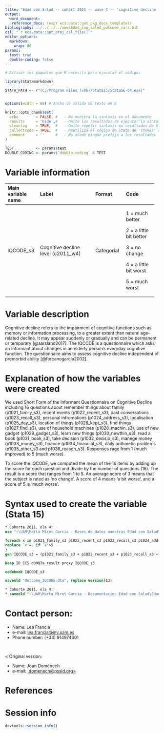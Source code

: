 ```yaml
---
title: "Edad con Salud -- cohort 2011 -- wave 4 -- 'cognitive decline (IQCODE)'"
output:
  word_document:
   reference_docx: !expr ecs.data::get_pkg_docx_template()
bibliography: ../../../../www/Edad_con_salud_outcome_vars.bib 
csl: "`r ecs.data::get_proj_csl_file()`"
editor_options: 
  markdown:
    wrap: 80
params:
  test: true
  double-coding: false
---
```


```r
# Activar los paquetes que R necesita para ejecutar el código:

library(Statamarkdown)

STATA_PATH <- r"(C:/Program Files (x86)/Stata15/StataSE-64.exe)"


options(width = 88) # Ancho de salida de texto en R

knitr::opts_chunk$set(
  echo        = FALSE, #   - No muestra la sintaxis en el documento
  results     = 'hide',#   - Omite los resultados de ejecutar la sintaxis
  cleanlog    = TRUE,  #   - Omite repetir sintaxis en resultados de Stata
  collectcode = TRUE,  #   - Reutiliza el código de Stata de 'chunks' anteriores
  comment     = ''     #   - No añade ningún prefijo a los resultados
)

TEST          <- params$test
DOUBLE_CODING <- params$`double-coding` & TEST
```

# Variable information

+---------------+----------------------------+---------------+---------------+
| Main variable | Label                      | Format        | Code          |
| name          |                            |               |               |
+:==============+:===========================+:==============+:==============+
| IQCODE_s3     | Cognitive decline level    | Categorial    | 1 = much      |
|               | (c2011_w4)                 |               | better        |
|               |                            |               |               |
|               |                            |               | 2 = a little  |
|               |                            |               | bit better    |
|               |                            |               |               |
|               |                            |               | 3 = no change |
|               |                            |               |               |
|               |                            |               | 4 = a little  |
|               |                            |               | bit worst     |
|               |                            |               |               |
|               |                            |               | 5 = much      |
|               |                            |               | worst         |
+---------------+----------------------------+---------------+---------------+

# Variable description

Cognitive decline refers to the impairment of cognitive functions such as memory
or information processing, to a greater extent than natural age-related decline.
It may appear suddenly or gradually and can be permanent or temporary
[@aarsland2017]. The IQCODE is a questionnaire which asks an informant about
changes in an elderly person's everyday cognitive function. The questionnaire
aims to assess cognitive decline independent of premorbid ability
[@forcanogarcía2002].

# Explanation of how the variables were created

We used Short Form of the Informant Questionnaire on Cognitive Decline including
16 questions about remember things about family (p1021_family_s3), recent events
(p1022_recent_s3), past conversations (p1023_recall_s3), personal infromations
(p1024_address_s3), localisation (p1025_day_s3), location of things
(p1026_kept_s3), find things (p1027_find_s3), use of household machines
(p1028_machin_s3), use of new gadget (p1029_gadget_s3), learn new things
(p1030_newthin_s3), read a book (p1031_book_s3), take decision
(p1032_decisio_s3), manege money (p1033_money_s3), finance (p1034_financial_s3),
daily arithmetic problems (p1035_other_s3 and p1036_reason_s3). Responses rage
from 1 (much improved) to 5 (much worse).

To score the IQCODE, we computed the mean of the 16 items by adding up the score
for each question and divide by the number of questions (16). The result is a
score that ranges from 1 to 5. An average score of 3 means that the subject is
rated as 'no change'. A score of 4 means 'a bit worse', and a score of 5 is
'much worse'.

# Syntax used to create the variable (Stata 15)

```stata
* Cohorte 2011, ola 4:
use "~\UAM\Marta Miret Garcia - Bases de datos maestras Edad con Salud\Ola_4\Cohorte 2011\rawdata_c2011w4.dta"
```

```stata
foreach x in p1021_family_s3 p1022_recent_s3 p1023_recall_s3 p1024_address_s3 p1025_day_s3 p1026_kept_s3 p1027_find_s3 p1028_machin_s3 p1029_gadget_s3 p1030_newthin_s3 p1031_book_s3 p1032_decisio_s3 p1033_money_s3 p1034_financial_s3 p1035_other_s3 p1036_reason_s3 {
replace `x'=. if `x'>5
}
gen IQCODE_s3 = (p1021_family_s3 + p1022_recent_s3 + p1023_recall_s3 + p1024_address_s3 + p1025_day_s3 + p1026_kept_s3 + p1027_find_s3 + p1028_machin_s3 + p1029_gadget_s3 + p1030_newthin_s3 + p1031_book_s3 + p1032_decisio_s3 + p1033_money_s3 + p1034_financial_s3 + p1035_other_s3 + p1036_reason_s3) / 16

```

```stata
keep ID_ECS q0007a_result proxy IQCODE_s3

codebook IQCODE_s3
```

```stata
saveold "Outcome_IQCODE.dta", replace version(13)
```

```stata

* Cohorte 2011, ola 4:
* saveold "~\UAM\Marta Miret Garcia - Documentacion Edad con Salud\Edad con salud - Ola 4\Outcomes\Cohorte 2011\Outcome datasets\Outcome_IQCODE.dta", replace version(13)

```

# Contact person:

-   Name: Lea Francia
-   e-mail: [lea.francia\@inv.uam.es](mailto:lea.francia@inv.uam.es){.email}
-   Phone number: (+34) 914974601

<br>

\< Original version:

-   Name: Joan Domènech
-   e-mail:
    [\j.domenech@pssjd.org\>](mailto:j.domenech@pssjd.org){.email}

# References

::: {#refs}
:::

\newpage

# Session info

```r
devtools::session_info()
```
